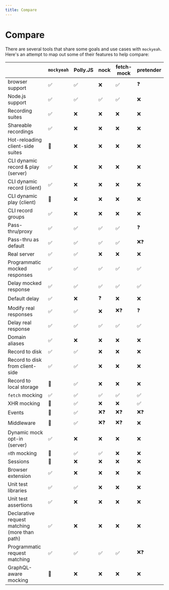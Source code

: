 ```yaml
---
title: Compare
---
```


# Compare

There are several tools that share some goals and use cases with `mockyeah`.
Here's an attempt to map out some of their features to help compare:

|                                               | `mockyeah` | Polly.JS | nock | fetch-mock | pretender |
| --------------------------------------------- | ---------- | -------- | ---- | ---------- | --------- |
| browser support                               | ✅         | ✅       | ❌   | ✅         | ❓        |
| Node.js support                               | ✅         | ✅       | ✅   | ✅         | ❌        |
| Recording suites                              | ✅         | ❌       | ❌   | ❌         | ❌        |
| Shareable recordings                          | ✅         | ❌       | ❌   | ❌         | ❌        |
| Hot-reloading client-side suites              | 🚧         | ❌       | ❌   | ❌         | ❌        |
| CLI dynamic record & play (server)            | ✅         | ❌       | ❌   | ❌         | ❌        |
| CLI dynamic record (client)                   | ✅         | ❌       | ❌   | ❌         | ❌        |
| CLI dynamic play (client)                     | 🚧         | ❌       | ❌   | ❌         | ❌        |
| CLI record groups                             | ✅         | ❌       | ❌   | ❌         | ❌        |
| Pass-thru/proxy                               | ✅         | ✅       | ✅   | ✅         | ❓        |
| Pass-thru as default                          | ✅         | ✅       | ✅   | ✅         | ❌❓      |
| Real server                                   | ✅         | ✅       | ❌   | ❌         | ❌        |
| Programmatic mocked responses                 | ✅         | ✅       | ✅   | ✅         | ✅        |
| Delay mocked response                         | ✅         | ✅       | ✅   | ✅         | ✅        |
| Default delay                                 | ✅         | ❌       | ❓   | ❌         | ❌        |
| Modify real responses                         | ✅         | ✅       | ❌   | ❌❓       | ❓        |
| Delay real response                           | ✅         | ✅       | ✅   | ✅         | ✅        |
| Domain aliases                                | ✅         | ❌       | ❌   | ❌         | ❌        |
| Record to disk                                | ✅         | ✅       | ❌   | ❌         | ❌        |
| Record to disk from client-side               | ✅         | ✅       | ❌   | ❌         | ❌        |
| Record to local storage                       | 🚧         | ✅       | ❌   | ❌         | ❌        |
| `fetch` mocking                               | ✅         | ✅       | ✅   | ✅         | ✅        |
| XHR mocking                                   | 🚧         | ✅       | ❌   | ❌         | ✅        |
| Events                                        | 🚧         | ✅       | ❌❓ | ❌❓       | ❌❓      |
| Middleware                                    | 🚧         | ✅       | ❌❓ | ❌❓       | ❌        |
| Dynamic mock opt-in (server)                  | ✅         | ❌       | ❌   | ❌         | ❌        |
| `n`th mocking                                 | 🚧         | ✅       | ✅   | ❌         | ❌        |
| Sessions                                      | 🚧         | ❌       | ❌   | ❌         | ❌        |
| Browser extension                             | ✅         | ❌       | ❌   | ❌         | ❌        |
| Unit test libraries                           | ✅         | ✅       | ❌   | ❌         | ❌        |
| Unit test assertions                          | ✅         | ❌       | ❌   | ❌         | ❌        |
| Declarative request matching (more than path) | ✅         | ❌       | ❌   | ❌         | ❌        |
| Programmatic request matching                 | ✅         | ✅       | ✅   | ✅         | ❌❓      |
| GraphQL-aware mocking                         | 🚧         | ❌       | ❌   | ❌         | ❌        |
